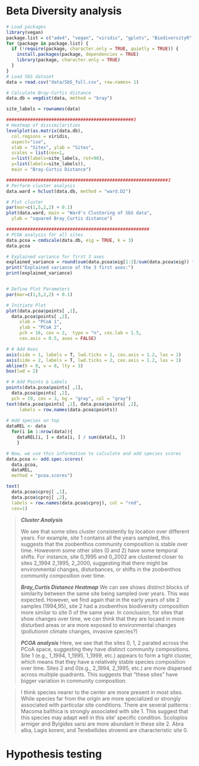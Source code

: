 # Beta Diversity analysis
```r
# Load packages
library(vegan)
package.list = c("ade4", "vegan", "viridis", "gplots", "BiodiversityR", "indicspecies")
for (package in package.list) {
  if (!require(package, character.only = TRUE, quietly = TRUE)) {
    install.packages(package, dependencies = TRUE)
    library(package, character.only = TRUE)
  }
}
# Load SbS dataset
data = read.csv("data/SbS_full.csv", row.names= 1)

# Calculate Bray-Curtis distance
data.db = vegdist(data, method = "bray")

site_labels = rownames(data)

################################################3
# Heatmap of dissimilarities 
levelplot(as.matrix(data.db), 
  col.regions = viridis, 
  aspect="iso",
  xlab = "Sites", ylab = "Sites", 
  scales = list(cex=1,
  x=list(labels=site_labels, rot=90), 
  y=list(labels=site_labels)),
  main = "Bray-Curtis Distance")

#############################################################3
# Perform cluster analysis
data.ward = hclust(data.db, method = "ward.D2")

# Plot cluster
par(mar=c(1,5,2,2) + 0.1)
plot(data.ward, main = "Ward's Clustering of SbS data", 
  ylab = "squared Bray_Curtis distance")

######################################################
# PCOA analysis for all sites
data.pcoa = cmdscale(data.db, eig = TRUE, k = 3) 
data.pcoa

# Explained variance for first 3 axes
explained_variance = round(sum(data.pcoa$eig[1:3]/sum(data.pcoa$eig)) * 100, 2)
print("Explained variance of the 3 first axes:")
print(explained_variance)


# Define Plot Parameters
par(mar=c(1,5,2,2) + 0.1)

# Initiate Plot
plot(data.pcoa$points[ ,1], 
  data.pcoa$points[ ,2], 
     xlab = "PCoA 1",
     ylab = "PCoA 2",
     pch = 16, cex = 2,  type = "n", cex.lab = 1.5, 
     cex.axis = 0.5, axes = FALSE)

# # Add Axes
axis(side = 1, labels = T, lwd.ticks = 2, cex.axis = 1.2, las = 1)
axis(side = 2, labels = T, lwd.ticks = 2, cex.axis = 1.2, las = 1)
abline(h = 0, v = 0, lty = 3)
box(lwd = 2)

# # Add Points & Labels
points(data.pcoa$points[ ,1], 
  data.pcoa$points[ ,2],
  pch = 19, cex = 3, bg = "gray", col = "gray")
text(data.pcoa$points[ ,1], data.pcoa$points[ ,2], 
     labels = row.names(data.pcoa$points))
  
# Add species on top
dataREL <- data
  for(i in 1:nrow(data)){
    dataREL[i, ] = data[i, ] / sum(data[i, ])
    } 

# Now, we use this information to calculate and add species scores
data.pcoa <- add.spec.scores(
  data.pcoa,
  dataREL,
  method = "pcoa.scores")

text(
  data.pcoa$cproj[ ,1], 
  data.pcoa$cproj[ ,2], 
  labels = row.names(data.pcoa$cproj), col = "red",
  cex=1)

```

> ***Cluster Analysis***
> 
> We see that some sites cluster consistently by location over different years. For example, site 1 contains all the years sampled, this suggests that the zoobenthos community composition is stable over time. 
> Howeverm some other sites (0 and 2) have some temporal shifts. For instance, site 0_1995 and 0_2002 are clustered closer to sites 2_1994 2_1995, 2_2000, suggesting that there might be environmental changes, disturbances, or shifts in the zoobenthos community composition over time.
>
> ***Bray_Curtis Distance Heatmap***
> We can see shows distinct blocks of similarity between the same site being sampled over years. This was expected. However, we find again that in the early years of site 2 samples (1994,95), site 2 had a zoobenthos biodiversity composition more similar to site 0 of the same year. 
> In conclusion, for sites that show changes over time, we can think that they are locaed in more disturbed areas or are more exposed to environmental changes (pollutionm climate changes, invasive species?)
>
> ***PCOA analysis***
> Here, we see that the sites 0, 1, 2 parated across the PCoA space, suggesting they have distinct community compositions.
Site 1 (e.g., 1_1994, 1_1995, 1_1999, etc.) appears to form a tight cluster, which means that they have a relatively stable species composition over time.
> Sites 2 and 0(e.g., 2_1994, 2_1995, etc.) are more dispersed across multiple quadrants. This suggests that "these sites" have bigger variation in community composition.
>

> I think species nearer to the center are more present in most sites. While species far from the origin are more specialized or strongly associated with particular site conditions.
> There are several patterns : 
> Macoma balthica is strongly associated with site 1. This suggest that this species may adapt well in this site' specific condition. 
> Scoloplos armiger and Bylgides sarsi are more abundant in these site 2. 
> Abra alba, Lagis koreni, and Terebellides stroemii are characteristic site 0.
>

# Hypothesis testing